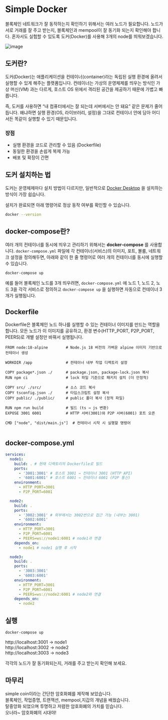 # Simple Docker

블록체인 네트워크가 잘 동작하는지 확인하기 위해서는 여러 노드가 필요합니다.
노드가 서로 거래를 잘 주고 받는지, 블록체인과 mempool이 잘 동기화 되는지 확인해야 합니다.
혼자서도 실험할 수 있도록 도커(Docker)를 사용해 3개의 node를 띄워보겠습니다.

<img
  width=""
  height=""
  alt="image"
  src="https://github.com/user-attachments/assets/ed55b633-2b26-4149-8b14-b7a69d517e99"
/>

## 도커란?

도커(Docker)는 애플리케이션을 컨테이너(container)라는 독립된 실행 환경에 올려서 실행할 수 있게 해주는 플랫폼입니다.
컨테이너는 가상의 운영체제를 띄우는 방식인 가상 머신(VM) 과는 다르게, 호스트 OS 위에서 격리된 공간을 제공하기 때문에 가볍고 빠릅니다.

즉, 도커를 사용하면 “내 컴퓨터에서는 잘 되는데 서버에서는 안 돼요” 같은 문제가 줄어듭니다.
왜냐하면 실행 환경(OS, 라이브러리, 설정)을 그대로 컨테이너 안에 담아 어디서든 똑같이 실행할 수 있기 때문입니다.

### 장점

- 실행 환경을 코드로 관리할 수 있음 (Dockerfile)
- 동일한 환경을 손쉽게 복제 가능
- 배포 및 확장이 간편

## 도커 설치하는 법

도커는 운영체제마다 설치 방법이 다르지만, 일반적으로 [Docker Desktop](https://www.docker.com/products/docker-desktop/) 을 설치하는 방식이 가장 쉽습니다.

설치가 완료되면 아래 명령어로 정상 동작 여부를 확인할 수 있습니다.

```bash
docker --version
```

## docker-compose란?

여러 개의 컨테이너를 동시에 띄우고 관리하기 위해서는 **docker-compose** 를 사용합니다.
`docker-compose.yml` 파일에 각 컨테이너(서비스)의 이미지, 포트, 볼륨, 네트워크 설정을 정의해두면,
아래와 같이 한 줄 명령어로 여러 개의 컨테이너를 동시에 실행할 수 있습니다.

```bash
docker-compose up
```

예를 들어 블록체인 노드를 3개 띄우려면, `docker-compose.yml` 에 노드 1, 노드 2, 노드 3을 각각 서비스로 정의하고
`docker-compose up` 을 실행하면 자동으로 컨테이너 3개가 실행됩니다.

## Dockerfile

Dockerfile은 블록체인 노드 하나를 실행할 수 있는 컨테이너 이미지를 만드는 역할을 합니다. 모든 노드가 이 이미지를 공유하고, 환경 변수(HTTP_PORT, P2P_PORT, PEERS)로 개별 설정만 바꿔서 실행됩니다.

```docker
FROM node:18-alpine        # Node.js 18 버전의 가벼운 alpine 이미지 기반으로 컨테이너 생성

WORKDIR /app               # 컨테이너 내부 작업 디렉토리 설정

COPY package*.json ./      # package.json, package-lock.json 복사
RUN npm ci                 # lock 파일 기준으로 패키지 설치 (더 안정적)

COPY src/ ./src/           # 소스 코드 복사
COPY tsconfig.json ./      # 타입스크립트 설정 복사
COPY public/ ./public/     # public 폴더 복사 (정적 파일)

RUN npm run build          # 빌드 (ts → js 변환)
EXPOSE 3001 6001           # HTTP 서버(3001)와 P2P 서버(6001) 포트 오픈

CMD ["node", "dist/main.js"]  # 컨테이너 시작 시 실행할 명령어


```

## docker-compose.yml

```yml
services:
  node1:
    build: . # 현재 디렉토리의 Dockerfile로 빌드
    ports:
      - '3001:3001' # 호스트 3001 → 컨테이너 3001 (HTTP API)
      - '6001:6001' # 호스트 6001 → 컨테이너 6001 (P2P 통신)
    environment:
      - HTTP_PORT=3001
      - P2P_PORT=6001

  node2:
    build: .
    ports:
      - '3002:3001' # 외부에서는 3002번으로 접근 가능 (내부는 3001)
      - '6002:6001'
    environment:
      - HTTP_PORT=3001
      - P2P_PORT=6001
      - PEERS=ws://node1:6001 # node1과 연결
    depends_on:
      - node1 # node1 실행 후 시작

  node3:
    build: .
    ports:
      - '3003:3001'
      - '6003:6001'
    environment:
      - HTTP_PORT=3001
      - P2P_PORT=6001
      - PEERS=ws://node2:6001 # node2와 연결
    depends_on:
      - node2
```

## 실행

```bash
docker-compose up
```

http://localhost:3001 -> node1  
http://localhost:3002 -> node2  
http://localhost:3003 -> node3

각각의 노드가 잘 동기화되는지, 거래를 주고 받는지 확인해 보세요.

## 마무리

simple coin이라는 간단한 암호화폐를 제작해 보았습니다.  
블록체인, 작업증명, 트랜잭션, mempool,지갑의 개념을 배웠습니다.  
탈중앙화 되었으며 투명하고 저렴한 암호화폐의 가치를 믿습니다.  
오너라~ 암호화폐의 시대야!
